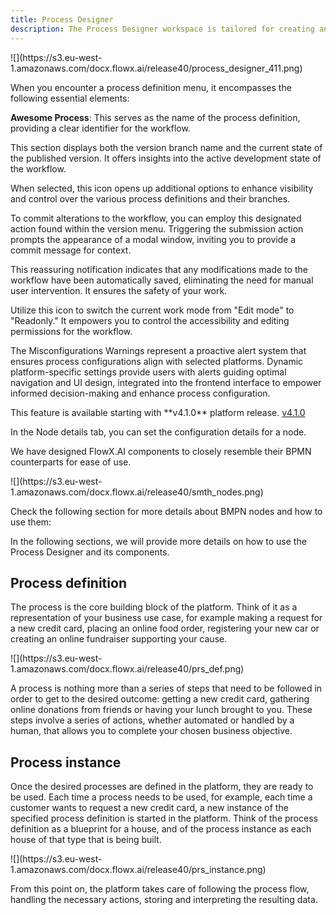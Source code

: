 ```yaml
---
title: Process Designer
description: The Process Designer workspace is tailored for creating and editing business processes, featuring a menu with all the essential elements needed to design a process.
---
```


<Frame>
![](https://s3.eu-west-1.amazonaws.com/docx.flowx.ai/release40/process_designer_411.png)
</Frame>

When you encounter a process definition menu, it encompasses the following essential elements:

<AccordionGroup>
  <Accordion title="1. Process definition name">
    <p><strong>Awesome Process</strong>: This serves as the name of the process definition, providing a clear identifier for the workflow.</p>
  </Accordion>
  <Accordion title="2. Version - main (Work In Progress)">
    <p>This section displays both the version branch name and the current state of the published version. It offers insights into the active development state of the workflow.</p>
  </Accordion>
  <Accordion title="3. Branching Icon">
    <p>When selected, this icon opens up additional options to enhance visibility and control over the various process definitions and their branches.</p>
  </Accordion>
  <Accordion title="4. Submit Changes">
    <p>To commit alterations to the workflow, you can employ this designated action found within the version menu. Triggering the submission action prompts the appearance of a modal window, inviting you to provide a commit message for context.</p>
  </Accordion>
  <Accordion title="5. Autosaved">
    <p>This reassuring notification indicates that any modifications made to the workflow have been automatically saved, eliminating the need for manual user intervention. It ensures the safety of your work.</p>
  </Accordion>
  <Accordion title="6. Lock Icon">
    <p>Utilize this icon to switch the current work mode from "Edit mode" to "Readonly." It empowers you to control the accessibility and editing permissions for the workflow.</p>
  </Accordion>
  <Accordion title="7. Warnings">
    <p>The Misconfigurations Warnings represent a proactive alert system that ensures process configurations align with selected platforms. Dynamic platform-specific settings provide users with alerts guiding optimal navigation and UI design, integrated into the frontend interface to empower informed decision-making and enhance process configuration.</p>
  
<Tip>
This feature is available starting with **v4.1.0** platform release.
</Tip>


  <a href="https://docs.flowx.ai/release-notes/v4.1.0-may-2024/v4.1.0-may-2024" class="label-version" target="_blank" rel="noopener noreferrer">
    v4.1.0
  </a>

  </Accordion>
  <Accordion title="8. Node details">
    <p>In the Node details tab, you can set the configuration details for a node.</p>
  </Accordion>
</AccordionGroup>

We have designed FlowX.AI components to closely resemble their BPMN counterparts for ease of use. 

<Frame>
![](https://s3.eu-west-1.amazonaws.com/docx.flowx.ai/release40/smth_nodes.png)
</Frame>

Check the following section for more details about BMPN nodes and how to use them:

<Card title="BPMN nodes" href="../node/node" icon ="link">
</Card>

In the following sections, we will provide more details on how to use the Process Designer and its components.


## Process definition

The process is the core building block of the platform. Think of it as a representation of your business use case, for example making a request for a new credit card, placing an online food order, registering your new car or creating an online fundraiser supporting your cause.

<Frame>
![](https://s3.eu-west-1.amazonaws.com/docx.flowx.ai/release40/prs_def.png)
</Frame>

A process is nothing more than a series of steps that need to be followed in order to get to the desired outcome: getting a new credit card, gathering online donations from friends or having your lunch brought to you. These steps involve a series of actions, whether automated or handled by a human, that allows you to complete your chosen business objective.

<Card title="Process definition" href="./process-definition" icon ="link">
</Card>

## Process instance

Once the desired processes are defined in the platform, they are ready to be used. Each time a process needs to be used, for example, each time a customer wants to request a new credit card, a new instance of the specified process definition is started in the platform. Think of the process definition as a blueprint for a house, and of the process instance as each house of that type that is being built.

<Frame>
![](https://s3.eu-west-1.amazonaws.com/docx.flowx.ai/release40/prs_instance.png)
</Frame>

From this point on, the platform takes care of following the process flow, handling the necessary actions, storing and interpreting the resulting data.

<CardGroup>

<Card title= "Process Instance" href="./process-instance" icon ="link">
</Card>
<Card title="Exceptions" href="/4.0/docs/building-blocks/process/process-instance#exceptions" icon ="link">
</Card>

</CardGroup>




